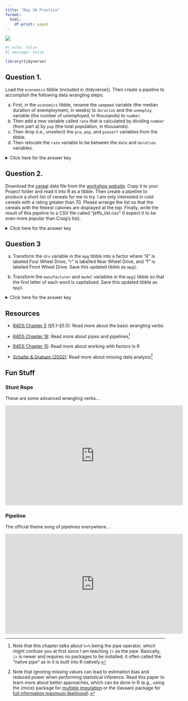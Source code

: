 ```yaml
---
title: "Day 2A Practice"
format:
  html:
    df-print: paged
---
```


![](../img/maintenance_2780E3.svg){.hero}

```r
#| echo: false
#| message: false

library(tidyverse)
```

## Question 1.

Load the `economics` tibble (included in \{tidyverse\}). Then create a pipeline to accomplish the following data wrangling steps:

a)  First, in the `economics` tibble, rename the `uempmed` variable (the median duration of enemployment, in weeks) to `duration` and the `unemploy` variable (the number of unemployed, in thousands) to `number`.
b)  Then add a new variable called `rate` that is calculated by dividing `number` (from part a) by `pop` (the total population, in thousands).
c)  Then drop (i.e., unselect) the `pce`, `pop`, and `psavert` variables from the tibble.
d)  Then relocate the `rate` variable to be between the `date` and `duration` variables.

<p><details>
<summary>Click here for the answer key</summary>
<blockquote>

**Answer (a)**

```r
economics |> 
  rename(duration = uempmed, number = unemploy)
```

**Answer (b)**

```r
economics |> 
  rename(duration = uempmed, number = unemploy) |> 
  mutate(rate = number / pop)
```

**Answer (c)**

```r
economics |> 
  rename(duration = uempmed, number = unemploy) |> 
  mutate(rate = number / pop) |> 
  select(-c(pce, pop, psavert))
```

**Answer (d)**

```r
economics |>
  rename(duration = uempmed, number = unemploy) |> 
  mutate(rate = number / pop) |> 
  select(-c(pce, pop, psavert)) |> 
  relocate(rate, .after = date)
```

</blockquote>
</details></p>

## Question 2.

Download the [cereal](https://pittmethods.github.io/r4ss/data/cereal.csv) data file from the [workshop website](../Details/datasets.qmd). Copy it to your Project folder and read it into R as a tibble. Then create a pipeline to produce a short list of cereals for me to try. I am only interested in cold cereals with a rating greater than 70. Please arrange the list so that the cereals with the fewest calories are displayed at the top. Finally, write the result of this pipeline to a CSV file called "jeffs_list.csv" (I expect it to be even more popular than Craig's list).

<p><details>
<summary>Click here for the answer key</summary>
<blockquote>

```r
#| eval: false
#| message: false

cereal <- read_csv("cereal.csv") 

jeffs_list <- 
  cereal |> 
  filter(type == "cold" & rating > 70) |> 
  arrange(calories)

jeffs_list
```

```r
#| echo: false
#| message: false

cereal <- read_csv("../data/cereal.csv") 

jeffs_list <- 
  cereal |> 
  filter(type == "cold" & rating > 70) |> 
  arrange(calories)

jeffs_list
```

```r
#| eval: false

write_csv(jeffs_list, "jeffs_list.csv")
```

</blockquote>
</details></p>

## Question 3

a) Transform the `drv` variable in the `mpg` tibble into a factor where "4" is labeled Four Wheel Drive, "r" is labelled Rear Wheel Drive, and "f" is labeled Front Wheel Drive. Save this updated tibble as `mpg2`.

b) Transform the `manufacturer` and `model` variables in the `mpg2` tibble so that the first letter of each word is capitalized. Save this updated tibble as `mpg3`.

<p><details>
<summary>Click here for the answer key</summary>
<blockquote>

**Answer (a)**

```r
#| comment: "#>"
#| collapse: true

mpg2 <- 
  mpg |> 
  mutate(
    drv = factor(
      drv, 
      levels = c("4", "r", "f"), 
      labels = c("Four Wheel Drive", "Rear Wheel Drive", "Front Wheel Drive")
    )
  )
mpg2
```

**Answer (b)**

```r
#| comment: "#>"
#| collapse: true
#| warning: false

mpg3 <- 
  mpg2 |> 
  mutate(
    manufacturer = str_to_title(manufacturer),
    model = str_to_title(model)
  )
mpg3
```

</blockquote></details></p>

## Resources

-   [R4DS Chapter 5](https://r4ds.had.co.nz/transform.html) (§5.1–§5.5): Read more about the basic wrangling verbs 

-   [R4DS Chapter 18](https://r4ds.had.co.nz/pipes.html): Read more about pipes and pipelines^[Note that this chapter talks about `%>%` being the pipe operator, which might confuse you at first since I am teaching `|>` as the pipe. Basically, `|>` is newer and requires no packages to be installed; it often called the "native pipe" as in it is built into R natively.]

-   [R4DS Chapter 15](https://r4ds.had.co.nz/factors.html): Read more about working with factors in R

-   [Schafer \& Graham (2002)](https://doi.org/10/dsvqnz): Read more about missing data analysis^[Note that ignoring missing values can lead to estimation bias and reduced power when performing statistical inference. Read this paper to learn more about better approaches, which can be done in R (e.g., using the \{mice\} package for [multiple imputation](https://stefvanbuuren.name/fimd/) or the \{lavaan\} package for [full information maximum likelihood](https://lavaan.ugent.be/tutorial/est.html)).]

## Fun Stuff

### Stunt Rope

These are some advanced wrangling verbs...

<iframe width="560" height="315" src="https://www.youtube-nocookie.com/embed/flcFl8z_hF4?start=99" title="YouTube video player" frameborder="0" allow="accelerometer; autoplay; clipboard-write; encrypted-media; gyroscope; picture-in-picture" allowfullscreen></iframe>

### Pipeline

The official theme song of pipelines everywhere...

<iframe width="560" height="315" src="https://www.youtube-nocookie.com/embed/56SAxtf-RTg" title="YouTube video player" frameborder="0" allow="accelerometer; autoplay; clipboard-write; encrypted-media; gyroscope; picture-in-picture" allowfullscreen></iframe>
